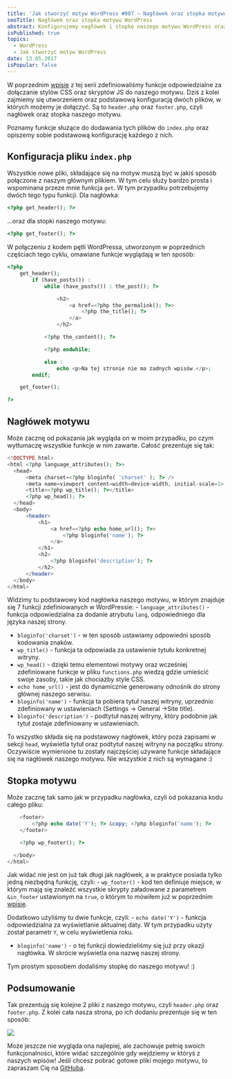```yaml
---
title: 'Jak stworzyć motyw WordPress #007 – Nagłówek oraz stopka motywu'
seoTitle: Nagłówek oraz stopka motywu WordPress
abstract: Konfigurujemy nagłówek i stopkę naszego motywu WordPress oraz poznajemy funkcje potrzebne do ładowania ich do pliku index.php!
isPublished: true
topics:
  - WordPress
  - Jak stworzyć motyw WordPress
date: 13.05.2017
isPopular: false
---
```


W poprzednim [wpisie](./jak-stworzyc-motyw-wordpress-007) z tej serii zdefiniowaliśmy funkcje odpowiedzialne za dołączanie stylów CSS oraz skryptów JS do naszego motywu. Dziś z kolei zajmiemy się utworzeniem oraz podstawową konfiguracją dwóch plików, w których możemy je dołączyć. Są to `header.php` oraz `footer.php`, czyli nagłówek oraz stopka naszego motywu.

Poznamy funkcje służące do dodawania tych plików do `index.php` oraz opiszemy sobie podstawową konfigurację każdego z nich.

## Konfiguracja pliku `index.php`

Wszystkie nowe pliki, składające się na motyw muszą być w jakiś sposób połączone z naszym głównym plikiem. W tym celu służy bardzo prosta i wspominana przeze mnie funkcja `get`. W tym przypadku potrzebujemy dwóch tego typu funkcji. Dla nagłówka:

```php
<?php get_header(); ?>
```

...oraz dla stopki naszego motywu:

```php
<?php get_footer(); ?>
```

W połączeniu z kodem pętli WordPressa, utworzonym w poprzednich częściach tego cyklu, omawiane funkcje wyglądają w ten sposób:

```php
<?php
    get_header();
        if (have_posts()) :
            while (have_posts()) : the_post(); ?>

                <h2>
                    <a href=<?php the_permalink(); ?>>
                        <?php the_title(); ?>
                    </a>
                </h2>

            <?php the_content(); ?>

            <?php endwhile;

            else :
                echo <p>Na tej stronie nie ma żadnych wpisów.</p>;
        endif;

    get_footer();

?>
```

## Nagłówek motywu

Może zacznę od pokazania jak wygląda on w moim przypadku, po czym wytłumaczę wszystkie funkcje w nim zawarte. Całość prezentuje się tak:

```php
<!DOCTYPE html>
<html <?php language_attributes(); ?>>
  <head>
      <meta charset=<?php bloginfo( 'charset' ); ?> />
      <meta name=viewport content=width=device-width, initial-scale=1>
      <title><?php wp_title(); ?></title>
      <?php wp_head(); ?>
  </head>
  <body>
      <header>
          <h1>
              <a href=<?php echo home_url(); ?>>
                  <?php bloginfo('name'); ?>
              </a>
          </h1>
          <h2>
              <?php bloginfo('description'); ?>
          </h2>
      </header>
  </body>
</html>
```

Widzimy tu podstawowy kod nagłówka naszego motywu, w którym znajduje się 7 funkcji zdefiniowanych w WordPressie: - `language_attributes()` - funkcja odpowiedzialna za dodanie atrybutu `lang`, odpowiedniego dla języka naszej strony.

- `bloginfo('charset')` - w ten sposób ustawiamy odpowiedni sposób kodowania znaków.
- `wp_title()` - funkcja ta odpowiada za ustawienie tytułu konkretnej witryny.
- `wp_head()` - dzięki temu elementowi motywy oraz wcześniej zdefiniowane funkcje w pliku `functions.php` wiedzą gdzie umieścić swoje zasoby, takie jak chociażby style CSS.
- `echo home_url()` - jest do dynamicznie generowany odnośnik do strony głównej naszego serwisu.
- `bloginfo('name')` - funkcja ta pobiera tytuł naszej witryny, uprzednio zdefiniowany w ustawieniach (Settings -> General ->Site title).
- `bloginfo('description')` - podtytuł naszej witryny, który podobnie jak tytuł zostaje zdefiniowany w ustawieniach.

To wszystko składa się na podstawowy nagłówek, który poza zapisami w sekcji `head`, wyświetla tytuł oraz podtytuł naszej witryny na początku strony. Oczywiście wymienione tu zostały najczęściej używane funkcje składające się na nagłówek naszego motywu. Nie wszystkie z nich są wymagane :)

## Stopka motywu

Może zacznę tak samo jak w przypadku nagłówka, czyli od pokazania kodu całego pliku:

```php
    <footer>
        <?php echo date('Y'); ?> &copy; <?php bloginfo('name'); ?>
    </footer>

    <?php wp_footer(); ?>

  </body>
</html>
```

Jak widać nie jest on już tak długi jak nagłówek, a w praktyce posiada tylko jedną niezbędną funkcję, czyli: - `wp_footer()` - kod ten definiuje miejsce, w którym mają się znaleźć wszystkie skrypty załadowane z parametrem `&in_footer` ustawionym na `true`, o którym to mówiłem już w poprzednim [wpisie](./jak-stworzyc-motyw-wordpress-006).

Dodatkowo użyliśmy tu dwie funkcje, czyli: - `echo date('Y')` - funkcja odpowiedzialna za wyświetlanie aktualnej daty. W tym przypadku użyty został parametr `Y`, w celu wyświetlenia roku.

- `bloginfo('name')` - o tej funkcji dowiedzieliśmy się już przy okazji nagłówka. W skrócie wyświetla ona nazwę naszej strony.

Tym prostym sposobem dodaliśmy stopkę do naszego motywu! :)

## Podsumowanie

Tak prezentują się kolejne 2 pliki z naszego motywu, czyli `header.php` oraz `footer.php`. Z kolei cała nasza strona, po ich dodaniu prezentuje się w ten sposób:

![](./rezultat.jpg)

Może jeszcze nie wygląda ona najlepiej, ale zachowuje pełnię swoich funkcjonalności, które widać szczególnie gdy wejdziemy w któryś z naszych wpisów! Jeśli chcesz pobrać gotowe pliki mojego motywu, to zapraszam Cię na [GitHuba](https://github.com/robert-orlinski/modern-blog).
